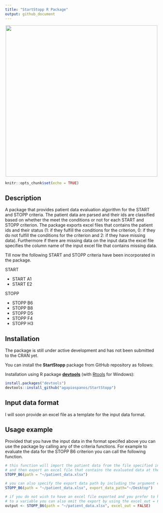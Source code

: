 ```yaml
---
title: "StartStopp R Package"
output: github_document
---
```


<img src="man/figures/start-stopp-logo.png" width=500 style="margin: 0 auto; display: block;"/>

```r
knitr::opts_chunk$set(echo = TRUE)
```

## Description

A package that provides patient data evaluation algorithm for the START and STOPP criteria. The patient data are parsed and their ids are classified based on whether the meet the conditions or not for each START and STOPP criterion. The package exports excel files that contains the patient ids and their status (1: if they fulfill the conditions for the criterion, 0: if they do not fulfill the conditions for the criterion and 2: if they have missing data). Furthermore if there are missing data on the input data the excel file specifies the column name of the input excel file that contains missing data.

Till now the following START and STOPP criteria have been incorporated in the package.

START

- START A1
- START E2

STOPP

- STOPP B6
- STOPP B8
- STOPP D5
- STOPP F4
- STOPP H3

## Installation

The package is still under active development and has not been submitted to the CRAN yet.

You can install the **StartStopp** package from GitHub repository as follows:

Installation using R package **[devtools](https://cran.r-project.org/package=devtools)** (with [Rtools](https://cran.r-project.org/bin/windows/Rtools/) for Windows):

```r
install.packages("devtools")
devtools::install_github("agapiospanos/StartStopp")
```

## Input data format

I will soon provide an excel file as a template for the input data format.

## Usage example

Provided that you have the input data in the format specifed above you can use the package by calling any of the criteria functions. For example to evaluate the data for the STOPP B6 criterion you can call the following function.

```r
# this function will import the patient data from the file specified in path argument 
# and then export an excel file that contains the evaluated data at the working directory
STOPP_B6(path = "~/patient_data.xlsx")

# you can also specify the export data path by including the argument export_data_path
STOPP_B6(path = "~/patient_data.xlsx", export_data_path="~/Desktop")

# if you do not wish to have an excel file exported and you prefer to have the data assigned 
# to a variable you can also omit the export by using the excel_out = FALSE
output <- STOPP_B6(path = "~/patient_data.xlsx", excel_out = FALSE)
```
